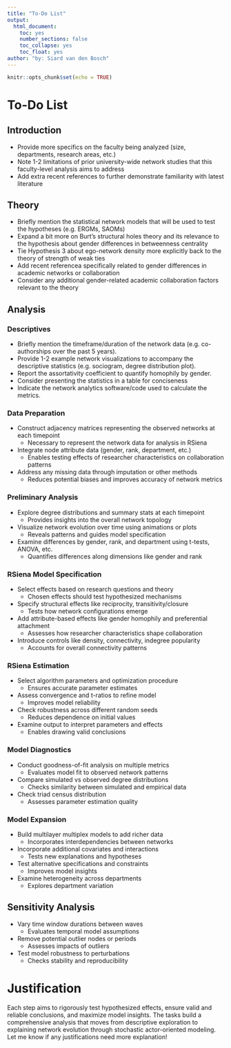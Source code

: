 ```yaml
---
title: "To-Do List"
output:
  html_document: 
    toc: yes
    number_sections: false
    toc_collapse: yes
    toc_float: yes
author: "by: Siard van den Bosch"
---
```


```r
knitr::opts_chunk$set(echo = TRUE)
```

# To-Do List

## Introduction
- Provide more specifics on the faculty being analyzed (size, departments, research areas, etc.)
- Note 1-2 limitations of prior university-wide network studies that this faculty-level analysis aims to address  
- Add extra recent references to further demonstrate familiarity with latest literature

## Theory
- Briefly mention the statistical network models that will be used to test the hypotheses (e.g. ERGMs, SAOMs)
- Expand a bit more on Burt's structural holes theory and its relevance to the hypothesis about gender differences in betweenness centrality
- Tie Hypothesis 3 about ego-network density more explicitly back to the theory of strength of weak ties 
- Add recent referencea specifically related to gender differences in academic networks or collaboration 
- Consider any additional gender-related academic collaboration factors relevant to the theory

## Analysis
### Descriptives
- Briefly mention the timeframe/duration of the network data (e.g. co-authorships over the past 5 years).
- Provide 1-2 example network visualizations to accompany the descriptive statistics (e.g. sociogram, degree distribution plot).
- Report the assortativity coefficient to quantify homophily by gender.
- Consider presenting the statistics in a table for conciseness
- Indicate the network analytics software/code used to calculate the metrics. 

### Data Preparation
- Construct adjacency matrices representing the observed networks at each timepoint
    - Necessary to represent the network data for analysis in RSiena
- Integrate node attribute data (gender, rank, department, etc.)
    - Enables testing effects of researcher characteristics on collaboration patterns
- Address any missing data through imputation or other methods
    - Reduces potential biases and improves accuracy of network metrics

### Preliminary Analysis
- Explore degree distributions and summary stats at each timepoint
    - Provides insights into the overall network topology
- Visualize network evolution over time using animations or plots
    - Reveals patterns and guides model specification
- Examine differences by gender, rank, and department using t-tests, ANOVA, etc.
    - Quantifies differences along dimensions like gender and rank

### RSiena Model Specification
- Select effects based on research questions and theory
    - Chosen effects should test hypothesized mechanisms 
- Specify structural effects like reciprocity, transitivity/closure
    - Tests how network configurations emerge
- Add attribute-based effects like gender homophily and preferential attachment
    - Assesses how researcher characteristics shape collaboration 
- Introduce controls like density, connectivity, indegree popularity
    - Accounts for overall connectivity patterns

### RSiena Estimation
- Select algorithm parameters and optimization procedure
    - Ensures accurate parameter estimates
- Assess convergence and t-ratios to refine model
    - Improves model reliability
- Check robustness across different random seeds
    - Reduces dependence on initial values
- Examine output to interpret parameters and effects
    - Enables drawing valid conclusions

### Model Diagnostics
- Conduct goodness-of-fit analysis on multiple metrics
    - Evaluates model fit to observed network patterns
- Compare simulated vs observed degree distributions
    - Checks similarity between simulated and empirical data
- Check triad census distribution
    - Assesses parameter estimation quality

### Model Expansion
- Build multilayer multiplex models to add richer data
    - Incorporates interdependencies between networks
- Incorporate additional covariates and interactions
    - Tests new explanations and hypotheses
- Test alternative specifications and constraints
    - Improves model insights
- Examine heterogeneity across departments
    - Explores department variation

## Sensitivity Analysis
- Vary time window durations between waves
    - Evaluates temporal model assumptions
- Remove potential outlier nodes or periods
    - Assesses impacts of outliers
- Test model robustness to perturbations
    - Checks stability and reproducibility

# Justification

Each step aims to rigorously test hypothesized effects, ensure valid and reliable conclusions, and maximize model insights. The tasks build a comprehensive analysis that moves from descriptive exploration to explaining network evolution through stochastic actor-oriented modeling. Let me know if any justifications need more explanation!